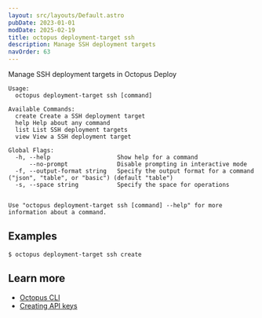```yaml
---
layout: src/layouts/Default.astro
pubDate: 2023-01-01
modDate: 2025-02-19
title: octopus deployment-target ssh
description: Manage SSH deployment targets
navOrder: 63
---
```


Manage SSH deployment targets in Octopus Deploy

```
Usage:
  octopus deployment-target ssh [command]

Available Commands:
  create Create a SSH deployment target
  help Help about any command
  list List SSH deployment targets
  view View a SSH deployment target

Global Flags:
  -h, --help                   Show help for a command
      --no-prompt              Disable prompting in interactive mode
  -f, --output-format string   Specify the output format for a command ("json", "table", or "basic") (default "table")
  -s, --space string           Specify the space for operations


Use "octopus deployment-target ssh [command] --help" for more information about a command.
```

## Examples

<SamplesInstance />

```
$ octopus deployment-target ssh create

```

## Learn more

- [Octopus CLI](/docs/octopus-rest-api/cli)
- [Creating API keys](/docs/octopus-rest-api/how-to-create-an-api-key)